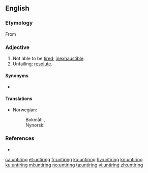 ==English==

===Etymology===
From {{prefix|en|un|tiring}}

===Adjective===
{{en-adj|-}}

# Not able to be [[tired]]; [[inexhaustible]].
# Unfailing; [[resolute]].

====Synonyms====
* {{l|en|tireless}}

====Translations====
{{trans-top|not tiring}}
* Norwegian: 
*: Bokmål: {{t|nb|utrettelig}}, {{t|nb|utrøttelig}}
*: Nynorsk: {{t|nn|utrøytteleg}}
{{trans-mid}}
{{trans-bottom}}

===References===
* {{R:Cambridge}}

[[ca:untiring]]
[[et:untiring]]
[[fr:untiring]]
[[ko:untiring]]
[[hy:untiring]]
[[kn:untiring]]
[[ku:untiring]]
[[ml:untiring]]
[[no:untiring]]
[[ta:untiring]]
[[vi:untiring]]
[[zh:untiring]]